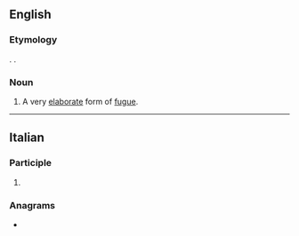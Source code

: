 ==English==

===Etymology===
{{bor|en|it|ricercata}}. {{doublet|en|recherche}}.

===Noun===
{{en-noun}}

# {{lb|en|music}} A very [[elaborate]] form of [[fugue]].

----

==Italian==

===Participle===
{{head|it|past participle form}}

# {{feminine singular of|it|ricercato}}

===Anagrams===
* {{anagrams|it|a=aacceirrt|carcerati|craterica|traccerai|tracciare}}